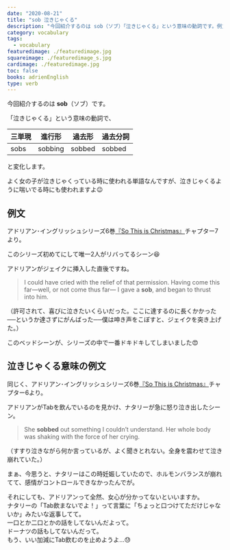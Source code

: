 ```yaml
---
date: "2020-08-21"
title: "sob 泣きじゃくる"
description: "今回紹介するのは sob（ソブ）「泣きじゃくる」という意味の動詞です。例文は、アドリアン･イングリッシュシリーズ6巻『So This is Christmas』より"
category: vocabulary
tags:
  - vocabulary
featuredimage: ./featuredimage.jpg
squareimage: ./featuredimage_s.jpg
cardimage: ./featuredimage.jpg
toc: false
books: adrienEnglish
type: verb
---
```



今回紹介するのは __sob__（ソブ）です。  

「泣きじゃくる」という意味の動詞で、

|三単現|進行形|過去形|過去分詞|
|---|---|---|---|
|sobs|sobbing|sobbed|sobbed|

と変化します。

よく女の子が泣きじゃくっている時に使われる単語なんですが、泣きじゃくるように喘いでる時にも使われますよ😉

<VocabularySeriesMoan current="sob" />

## 例文

アドリアン･イングリッシュシリーズ6巻[『So This is Christmas』](https://amzn.to/3113J5T)チャプター7より。

このシリーズ初めてにして唯一2人がリバってるシーン😆

アドリアンがジェイクに挿入した直後ですね。

<Blockquote book srcBook="soThisIsChristmas" lang="en" chapter="7">
I could have cried with the relief of that permission. Having come this far—well, or not come thus far— I gave a <strong>sob</strong>, and began to thrust into him.
</Blockquote>

<p className="translation">（許可されて、喜びに泣きたいくらいだった。ここに達するのに長くかかった──というか達さずにがんばった──僕は呻き声をこぼすと、ジェイクを突き上げた。）</p>

このベッドシーンが、シリーズの中で一番ドキドキしてしまいました😍

## 泣きじゃくる意味の例文

同じく、アドリアン･イングリッシュシリーズ6巻[『So This is Christmas』](https://amzn.to/3113J5T)チャプター6より。

アドリアンがTabを飲んでいるのを見かけ、ナタリーが急に怒り泣き出したシーン。

<Blockquote book srcBook="soThisIsChristmas" lang="en" chapter="6">
She <strong>sobbed</strong> out something I couldn’t understand. Her whole body was shaking with the force of her crying.
</Blockquote>

<p className="translation">（すすり泣きながら何か言っているが、よく聞きとれない。全身を震わせて泣き崩れていた。）</p>

まぁ、今思うと、ナタリーはこの時妊娠していたので、ホルモンバランスが崩れてて、感情がコントロールできなかったんでが。

それにしても、アドリアンって全然、女心が分かってないといいますか。  
ナタリーの「Tab飲まないでよ！」って言葉に「ちょっと口つけてただけじゃないか」みたいな返事してて。  
一口とか二口とかの話をしてないんだよって。  
ドーナツの話もしてないんだって。  
もう、いい加減にTab飲むのを止めようよ…😓

<VocabularyFooter book="soThisIsChristmas" />
